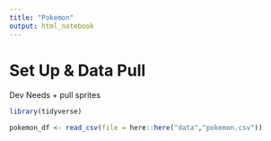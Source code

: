 ```yaml
---
title: "Pokemon"
output: html_notebook
---
```


# Set Up & Data Pull

Dev Needs
+ pull sprites 

```r
library(tidyverse)
```

```r
pokemon_df <- read_csv(file = here::here("data","pokemon.csv"))
```


